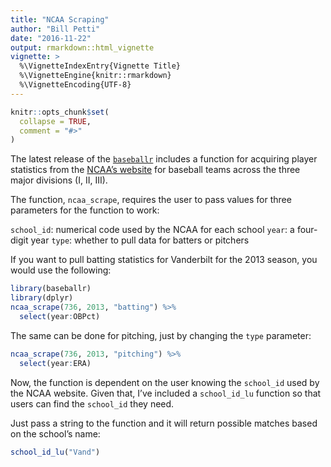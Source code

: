 ```yaml
---
title: "NCAA Scraping"
author: "Bill Petti"
date: "2016-11-22"
output: rmarkdown::html_vignette
vignette: >
  %\VignetteIndexEntry{Vignette Title}
  %\VignetteEngine{knitr::rmarkdown}
  %\VignetteEncoding{UTF-8}
---
```


```r
knitr::opts_chunk$set(
  collapse = TRUE,
  comment = "#>"
)
```

The latest release of the [`baseballr`](https://billpetti.github.io/baseballr/) includes a function for acquiring player statistics from the [NCAA's website](http://stats.ncaa.org) for baseball teams across the three major divisions (I, II, III).

The function, `ncaa_scrape`, requires the user to pass values for three parameters for the function to work:

`school_id`: numerical code used by the NCAA for each school
`year`: a four-digit year
`type`: whether to pull data for batters or pitchers

If you want to pull batting statistics for Vanderbilt for the 2013 season, you would use the following:

```r
library(baseballr)
library(dplyr)
ncaa_scrape(736, 2013, "batting") %>%
  select(year:OBPct)
```


The same can be done for pitching, just by changing the `type` parameter:

```r
ncaa_scrape(736, 2013, "pitching") %>%
  select(year:ERA)
```


Now, the function is dependent on the user knowing the `school_id` used by the NCAA website. Given that, I've included a `school_id_lu` function so that users can find the `school_id` they need.

Just pass a string to the function and it will return possible matches based on the school's name:

```r
school_id_lu("Vand")
```

